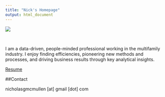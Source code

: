 ```yaml
---
title: "Nick's Homepage"
output: html_document
---
```



![](professional_photo.jpg)

\

I am a data-driven, people-minded professional working in the multifamily industry. I enjoy finding efficiencies, pioneering new methods and processes, and driving business results through key analytical insights.

[Resume](Short Resume Updated 5-2019.pdf)

##Contact

nicholasgmcmullen [at] gmail [dot] com





